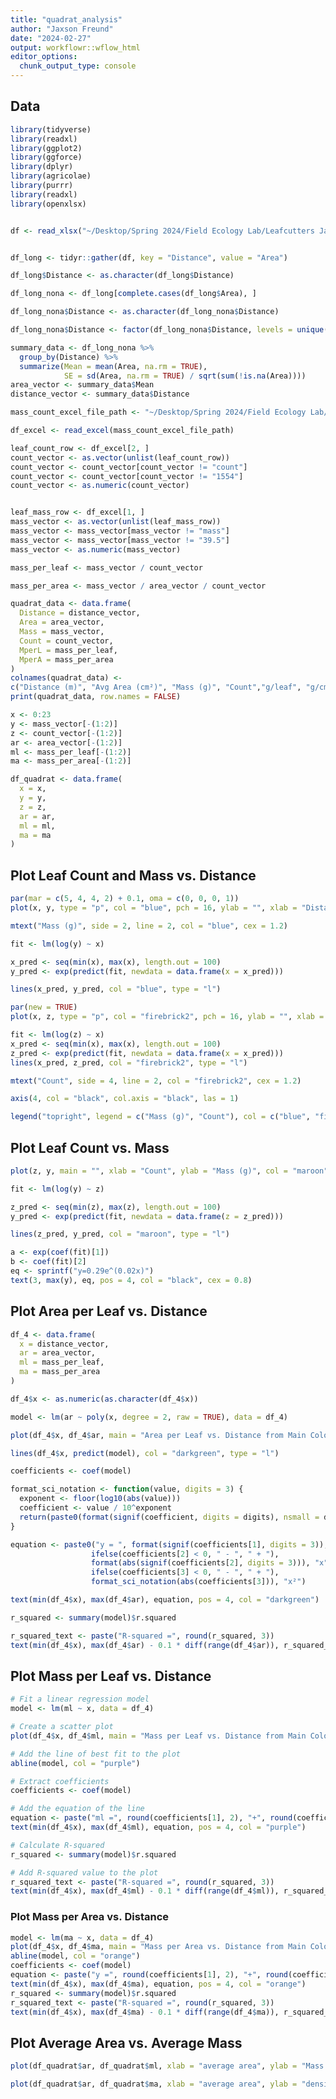 ```yaml
---
title: "quadrat_analysis"
author: "Jaxson Freund"
date: "2024-02-27"
output: workflowr::wflow_html
editor_options:
  chunk_output_type: console
---
```


## Data

```R
library(tidyverse)
library(readxl)
library(ggplot2)
library(ggforce)
library(dplyr)
library(agricolae)
library(purrr)
library(readxl)
library(openxlsx)


df <- read_xlsx("~/Desktop/Spring 2024/Field Ecology Lab/Leafcutters Jan 2024/Excel Sheets/No statistics.xlsx")


df_long <- tidyr::gather(df, key = "Distance", value = "Area")

df_long$Distance <- as.character(df_long$Distance)

df_long_nona <- df_long[complete.cases(df_long$Area), ]

df_long_nona$Distance <- as.character(df_long_nona$Distance)

df_long_nona$Distance <- factor(df_long_nona$Distance, levels = unique(df_long_nona$Distance))

summary_data <- df_long_nona %>%
  group_by(Distance) %>%
  summarize(Mean = mean(Area, na.rm = TRUE),
            SE = sd(Area, na.rm = TRUE) / sqrt(sum(!is.na(Area))))
area_vector <- summary_data$Mean
distance_vector <- summary_data$Distance

mass_count_excel_file_path <- "~/Desktop/Spring 2024/Field Ecology Lab/Leafcutters Jan 2024/Excel Sheets/Area Data.xlsx"

df_excel <- read_excel(mass_count_excel_file_path)

leaf_count_row <- df_excel[2, ]
count_vector <- as.vector(unlist(leaf_count_row))
count_vector <- count_vector[count_vector != "count"]
count_vector <- count_vector[count_vector != "1554"]
count_vector <- as.numeric(count_vector)


leaf_mass_row <- df_excel[1, ]
mass_vector <- as.vector(unlist(leaf_mass_row))
mass_vector <- mass_vector[mass_vector != "mass"]
mass_vector <- mass_vector[mass_vector != "39.5"]
mass_vector <- as.numeric(mass_vector)

mass_per_leaf <- mass_vector / count_vector

mass_per_area <- mass_vector / area_vector / count_vector  
```

```R
quadrat_data <- data.frame(
  Distance = distance_vector,
  Area = area_vector,
  Mass = mass_vector,
  Count = count_vector,
  MperL = mass_per_leaf,
  MperA = mass_per_area
)
colnames(quadrat_data) <-
c("Distance (m)", "Avg Area (cm²)", "Mass (g)", "Count","g/leaf", "g/cm²")
print(quadrat_data, row.names = FALSE)
```

```R
x <- 0:23
y <- mass_vector[-(1:2)]
z <- count_vector[-(1:2)]
ar <- area_vector[-(1:2)]
ml <- mass_per_leaf[-(1:2)]
ma <- mass_per_area[-(1:2)]

df_quadrat <- data.frame(
  x = x,
  y = y,
  z = z,
  ar = ar,
  ml = ml,
  ma = ma
)
```

## Plot Leaf Count and Mass vs. Distance
```R
par(mar = c(5, 4, 4, 2) + 0.1, oma = c(0, 0, 0, 1))
plot(x, y, type = "p", col = "blue", pch = 16, ylab = "", xlab = "Distance (m)", axes = TRUE)

mtext("Mass (g)", side = 2, line = 2, col = "blue", cex = 1.2)  

fit <- lm(log(y) ~ x)

x_pred <- seq(min(x), max(x), length.out = 100)
y_pred <- exp(predict(fit, newdata = data.frame(x = x_pred)))

lines(x_pred, y_pred, col = "blue", type = "l")

par(new = TRUE)
plot(x, z, type = "p", col = "firebrick2", pch = 16, ylab = "", xlab = "", axes = FALSE)

fit <- lm(log(z) ~ x)
x_pred <- seq(min(x), max(x), length.out = 100)
z_pred <- exp(predict(fit, newdata = data.frame(x = x_pred)))
lines(x_pred, z_pred, col = "firebrick2", type = "l")

mtext("Count", side = 4, line = 2, col = "firebrick2", cex = 1.2)  

axis(4, col = "black", col.axis = "black", las = 1)  

legend("topright", legend = c("Mass (g)", "Count"), col = c("blue", "firebrick2"), pch = 16)
```

## Plot Leaf Count vs. Mass
```R
plot(z, y, main = "", xlab = "Count", ylab = "Mass (g)", col = "maroon", pch = 16)

fit <- lm(log(y) ~ z)

z_pred <- seq(min(z), max(z), length.out = 100)
y_pred <- exp(predict(fit, newdata = data.frame(z = z_pred)))

lines(z_pred, y_pred, col = "maroon", type = "l")

a <- exp(coef(fit)[1])
b <- coef(fit)[2]
eq <- sprintf("y=0.29e^(0.02x)")
text(3, max(y), eq, pos = 4, col = "black", cex = 0.8)
```

## Plot Area per Leaf vs. Distance
```R
df_4 <- data.frame(
  x = distance_vector,
  ar = area_vector,
  ml = mass_per_leaf,
  ma = mass_per_area
)

df_4$x <- as.numeric(as.character(df_4$x))

model <- lm(ar ~ poly(x, degree = 2, raw = TRUE), data = df_4)

plot(df_4$x, df_4$ar, main = "Area per Leaf vs. Distance from Main Colony Entrance", xlab = "Distance (m)", ylab = "Area per Leaf", col = "darkgreen", pch = 16)

lines(df_4$x, predict(model), col = "darkgreen", type = "l")

coefficients <- coef(model)

format_sci_notation <- function(value, digits = 3) {
  exponent <- floor(log10(abs(value)))
  coefficient <- value / 10^exponent
  return(paste0(format(signif(coefficient, digits = digits), nsmall = digits), "(10^-", abs(exponent),")"))
}

equation <- paste0("y = ", format(signif(coefficients[1], digits = 3)), 
                  ifelse(coefficients[2] < 0, " - ", " + "), 
                  format(abs(signif(coefficients[2], digits = 3))), "x", 
                  ifelse(coefficients[3] < 0, " - ", " + "), 
                  format_sci_notation(abs(coefficients[3])), "x²")

text(min(df_4$x), max(df_4$ar), equation, pos = 4, col = "darkgreen")

r_squared <- summary(model)$r.squared

r_squared_text <- paste("R-squared =", round(r_squared, 3))
text(min(df_4$x), max(df_4$ar) - 0.1 * diff(range(df_4$ar)), r_squared_text, pos = 4, col = "black")
```

## Plot Mass per Leaf vs. Distance
```R
# Fit a linear regression model
model <- lm(ml ~ x, data = df_4)

# Create a scatter plot
plot(df_4$x, df_4$ml, main = "Mass per Leaf vs. Distance from Main Colony Entrance", xlab = "Distance (m)", ylab = "Mass per Leaf", col = "purple", pch = 16)

# Add the line of best fit to the plot
abline(model, col = "purple")

# Extract coefficients
coefficients <- coef(model)

# Add the equation of the line
equation <- paste("ml =", round(coefficients[1], 2), "+", round(coefficients[2], 2), "* x")
text(min(df_4$x), max(df_4$ml), equation, pos = 4, col = "purple")

# Calculate R-squared
r_squared <- summary(model)$r.squared

# Add R-squared value to the plot
r_squared_text <- paste("R-squared =", round(r_squared, 3))
text(min(df_4$x), max(df_4$ml) - 0.1 * diff(range(df_4$ml)), r_squared_text, pos = 4, col = "black")
```

### Plot Mass per Area vs. Distance
```R
model <- lm(ma ~ x, data = df_4)
plot(df_4$x, df_4$ma, main = "Mass per Area vs. Distance from Main Colony Entrance", xlab = "Distance (m)", ylab = "Mass per Area", col = "orange", pch = 16)
abline(model, col = "orange")
coefficients <- coef(model)
equation <- paste("y =", round(coefficients[1], 2), "+", round(coefficients[2], 2), "* x")
text(min(df_4$x), max(df_4$ma), equation, pos = 4, col = "orange")
r_squared <- summary(model)$r.squared
r_squared_text <- paste("R-squared =", round(r_squared, 3))
text(min(df_4$x), max(df_4$ma) - 0.1 * diff(range(df_4$ma)), r_squared_text, pos = 4, col = "black")
```

## Plot Average Area vs. Average Mass
```R
plot(df_quadrat$ar, df_quadrat$ml, xlab = "average area", ylab = "Mass per leaf", col = "pink4", pch = 16)
```
```R
plot(df_quadrat$ar, df_quadrat$ma, xlab = "average area", ylab = "density or thickness (g/cm^2)", col = "pink4", pch = 16)
```
